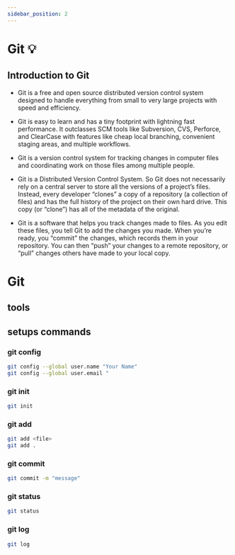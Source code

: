 ```yaml
---
sidebar_position: 2
---
```


# Git 💡

## Introduction to Git
- Git is a free and open source distributed version control system designed to handle everything from small to very large projects with speed and efficiency.

- Git is easy to learn and has a tiny footprint with lightning fast performance. It outclasses SCM tools like Subversion, CVS, Perforce, and ClearCase with features like cheap local branching, convenient staging areas, and multiple workflows.

- Git is a version control system for tracking changes in computer files and coordinating work on those files among multiple people.

- Git is a Distributed Version Control System. So Git does not necessarily rely on a central server to store all the versions of a project’s files. Instead, every developer “clones” a copy of a repository (a collection of files) and has the full history of the project on their own hard drive. This copy (or “clone”) has all of the metadata of the original.

- Git is a software that helps you track changes made to files. As you edit these files, you tell Git to add the changes you made. When you’re ready, you “commit” the changes, which records them in your repository. You can then “push” your changes to a remote repository, or “pull” changes others have made to your local copy.

# Git 

## tools

## setups commands

### git config

```bash
git config --global user.name "Your Name"
git config --global user.email "
```

### git init

```bash
git init
```

### git add

```bash
git add <file>
git add .
```

### git commit

```bash
git commit -m "message"
```

### git status

```bash
git status
```

### git log

```bash
git log
```


<Comments/>